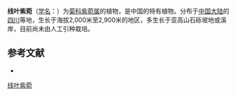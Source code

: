 {{Speciesbox
| name = 线叶紫菀
| status = 
| status_system = 
| image =
| genus = Aster
| species = lavanduliifolius
| authority = Hand.-Mazz.
}}

'''线叶紫菀'''（[[学名|学名]]：{{lang|la|''Aster lavanduliifolius''}}）为[[菊科|菊科]][[紫菀属|紫菀属]]的植物，是中国的特有植物。分布于[[中国大陆|中国大陆]]的[[四川|四川]]等地，生长于海拔2,000米至2,900米的地区，多生长于亚高山石砾坡地或溪岸，目前尚未由人工引种栽培。

== 参考文献 ==
<div class="references-small">
* {{cite web| url =http://www.bioinfo.cn/db05/KmzwSpecies.php?action=view&id=2600| title =线叶紫菀| work =《中国高等植物数据库全库》| publisher =中国科学院微生物研究所| author =昆明植物研究所| accessdate =2009-02-23| deadurl =yes| archiveurl =https://web.archive.org/web/20160305032640/http://www.bioinfo.cn/db05/KmzwSpecies.php?action=view&id=2600| archivedate =2016-03-05}}
</div>
{{Taxonbar|from=Q15226112}}

[[Category:紫菀属|线叶紫菀]]


{{植物小作品}}